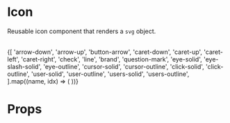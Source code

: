 

<Meta title="Components|Icons" component={Icon} />

# Icon
Reusable icon component that renders a `svg` object.

<br />
<IconGallery>
  {[
    'arrow-down',
    'arrow-up',
    'button-arrow',
    'caret-down',
    'caret-up',
    'caret-left',
    'caret-right',
    'check',
    'line',
    'brand',
    'question-mark',
    'eye-solid',
    'eye-slash-solid',
    'eye-outline',
    'cursor-solid',
    'cursor-outline',
    'click-solid',
    'click-outline',
    'user-solid',
    'user-outline',
    'users-solid',
    'users-outline',
  ].map((name, idx) => (
    <IconItem
      key={idx}
      name={name}>
        <Icon height={30} width={30} fill={colors.blue['500']} type={name} />
    </IconItem>
  ))}
</IconGallery>

# Props

<Props of={Icon} />
